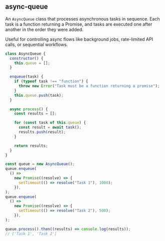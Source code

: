 ## async-queue

An `AsyncQueue` class that processes asynchronous tasks in sequence. Each task is a function returning a
Promise, and tasks are executed one after another in the order they were added.

Useful for controlling async flows like background jobs, rate-limited API calls, or sequential workflows.

```js
class AsyncQueue {
  constructor() {
    this.queue = [];
  }

  enqueue(task) {
    if (typeof task !== "function") {
      throw new Error("Task must be a function returning a promise");
    }
    this.queue.push(task);
  }

  async process() {
    const results = [];

    for (const task of this.queue) {
      const result = await task();
      results.push(result);
    }

    return results;
  }
}

const queue = new AsyncQueue();
queue.enqueue(
  () =>
    new Promise((resolve) => {
      setTimeout(() => resolve("Task 1"), 1000);
    }),
);
queue.enqueue(
  () =>
    new Promise((resolve) => {
      setTimeout(() => resolve("Task 2"), 500);
    }),
);

queue.process().then((results) => console.log(results));
// ['Task 1', 'Task 2']
```